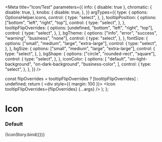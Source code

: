 

<Meta
  title="Icon/Test"
  parameters={{
    info: { disable: true },
    chromatic: {
      disable: true,
    },
    knobs: {
      disable: true,
    },
  }}
  argTypes={{
    type: {
      options: OptionsHelper.icons,
      control: {
        type: "select",
      },
    },
    tooltipPosition: {
      options: ["bottom", "left", "right", "top"],
      control: {
        type: "select",
      },
    },
    tooltipFlipOverrides: {
      options: [undefined, "bottom", "left", "right", "top"],
      control: {
        type: "select",
      },
    },
    bgTheme: {
      options: ["info", "error", "success", "warning", "business", "none"],
      control: {
        type: "select",
      },
    },
    fontSize: {
      options: ["small", "medium", "large", "extra-large"],
      control: {
        type: "select",
      },
    },
    bgSize: {
      options: ["small", "medium", "large", "extra-large"],
      control: {
        type: "select",
      },
    },
    bgShape: {
      options: ["circle", "rounded-rect", "square"],
      control: {
        type: "select",
      },
    },
    iconColor: {
      options: [
        "default",
        "on-light-background",
        "on-dark-background",
        "business-color",
      ],
      control: {
        type: "select",
      },
    },
  }}
/>

  const flipOverrides = tooltipFlipOverrides
    ? [tooltipFlipOverrides]
    : undefined;
  return (
    <div style={{ margin: 100 }}>
      <Icon tooltipFlipOverrides={flipOverrides} {...args} />
    </div>
  );
};

# Icon

### Default

<Preview>
  <Story
    name="default"
    args={{
      tooltipMessage: "",
      tooltipPosition: "top",
      enableFlipOverrides: false,
      type: "add",
      tooltipBgColor: "",
      tooltipFontColor: "",
      tooltipFlipOverrides: "right",
      bgTheme: "none",
      fontSize: Icon.defaultProps.fontSize,
      ml: 0,
      mr: 0,
      color: "",
      bg: "",
      bgSize: Icon.defaultProps.bgSize,
      bgShape: "circle",
      iconColor: "default",
      disabled: Icon.defaultProps.disabled,
    }}
  >
    {IconStory.bind({})}
  </Story>
</Preview>
